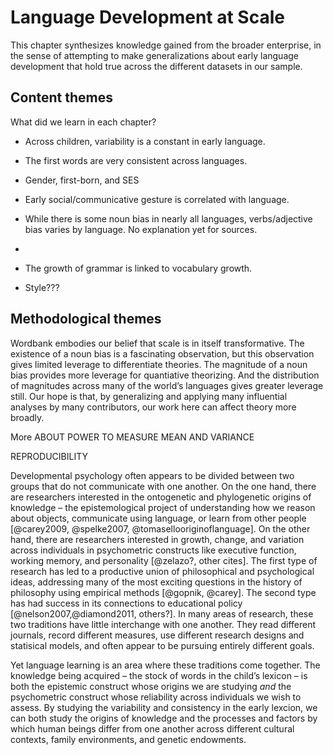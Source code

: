 # Language Development at Scale {#scale}

This chapter synthesizes knowledge gained from the broader enterprise, in the sense of attempting to make generalizations about early language development that hold true across the different datasets in our sample. 

## Content themes

What did we learn in each chapter? 

* Across children, variability is a constant in early language. 

* The first words are very consistent across languages.

* Gender, first-born, and SES

* Early social/communicative gesture is correlated with language.

* While there is some noun bias in nearly all languages, verbs/adjective bias varies by language. No explanation yet for sources.

* 

* The growth of grammar is linked to vocabulary growth.

* Style???

<!-- Are the chapters in the right order? -->


## Methodological themes

Wordbank embodies our belief that scale is in itself transformative. The existence of a noun bias is a fascinating observation, but this observation gives limited leverage to differentiate theories. The magnitude of a noun bias provides more leverage for quantiative theorizing. And the distribution of magnitudes across many of the world's languages gives greater leverage still. Our hope is that, by generalizing and applying many influential analyses by many contributors, our work here can affect theory more broadly.

More ABOUT POWER TO MEASURE MEAN AND VARIANCE

REPRODUCIBILITY

Developmental psychology often appears to be divided between two groups that do not communicate with one another. On the one hand, there are researchers interested in the ontogenetic and phylogenetic origins of knowledge -- the epistemological project of understanding how we reason about objects, communicate using language, or learn from other people [@carey2009, @spelke2007, @tomasellooriginoflanguage]. On the other hand, there are researchers interested in growth, change, and variation across individuals in psychometric constructs like executive function, working memory, and personality [@zelazo?, other cites]. The first type of research has led to a productive union of philosophical and psychological ideas, addressing many of the most exciting questions in the history of philosophy using empirical methods [@gopnik, @carey]. The second type has had success in its connections to educational policy [@nelson2007,@diamond2011, others?]. In many areas of research, these two traditions have little interchange with one another. They read different journals, record different measures, use different research designs and statisical models, and often appear to be pursuing entirely different goals. 

Yet language learning is an area where these traditions come together. The knowledge being acquired -- the stock of words in the child's lexicon -- is both the epistemic construct whose origins we are studying *and* the psychometric construct whose reliability across individuals we wish to assess. By studying the variability and consistency in the early lexcion, we can both study the origins of knowledge and the processes and factors by which human beings differ from one another across different cultural contexts, family environments, and genetic endowments.


